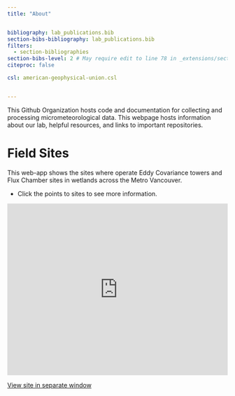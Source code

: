 ```yaml
---
title: "About"


bibliography: lab_publications.bib
section-bibs-bibliography: lab_publications.bib
filters:
  - section-bibliographies
section-bibs-level: 2 # May require edit to line 78 in _extensions/section-bibliographies.lua - have submitted issue
citeproc: false

csl: american-geophysical-union.csl


---
```


This Github Organization hosts code and documentation for collecting and processing micrometeorological data.  This webpage hosts information about our lab, helpful resources, and links to important repositories.


# Field Sites

This web-app shows the sites where operate Eddy Covariance towers and Flux Chamber sites in wetlands across the Metro Vancouver.

* Click the points to sites to see more information.

<div style="overflow: hidden;
  padding-top: 75%;
  position: relative">
  <iframe src="https://ubc-micromet.github.io/FieldSiteMaps/" title="Processes" scrolling="no" frameborder="0"
    style="border: 0;
   height: 100%;
   left: 0;
   position: absolute;
   top: 0;
   width: 100%;">
   <p>Your browser does not support iframes.</p>
 </iframe>
</div>

 <a href="https://ubc-micromet.github.io/FieldSiteMaps/">View site in separate window</a> 


